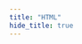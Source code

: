 ```yaml
---
title: "HTML"
hide_title: true
---
```



<FeatureIcon src={html} title="HTML" />
<LinkList
  data={[
    {
      title: "标签",
      link: "/docs/html/elements",
      src: html,
    },
    {
      title: "字符实体",
      link: "/docs/html/character-entities",
      src: html,
    },
  ]}
/>
